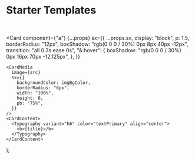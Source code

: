 
<Meta title="Layout v5 (LEGACY)/Starter Templates" />

# Starter Templates

<br />


  <Card
    component={"a"}
    {...props}
    sx={{
      ...props.sx,
      display: "block",
      p: 1.5,
      borderRadius: "12px",
      boxShadow: "rgb(0 0 0 / 30%) 0px 8px 40px -12px",
      transition: "all 0.3s ease 0s",
      "&:hover": {
        boxShadow: "rgb(0 0 0 / 30%) 0px 16px 70px -12.125px",
      },
    }}
  >
    <CardMedia
      image={src}
      sx={{
        backgroundColor: imgBgColor,
        borderRadius: "6px",
        width: "100%",
        height: 0,
        pb: "75%",
      }}
    />
    <CardContent>
      <Typography variant="h6" color="textPrimary" align="center">
        <b>{title}</b>
      </Typography>
    </CardContent>
  </Card>
);

<Box width="100%">
  <Grid container spacing={4}>
    <Grid item xs={12} sm={6} md={4}>
      <BrandCard
        title="Create React App"
        src="https://create-react-app.dev/img/logo-og.png"
        href="https://github.com/mui-treasury/cra-mui-layout-starter#get-started-"
        target="_blank"
        rel="noreferrer noopener"
      />
    </Grid>
    <Grid item xs={12} sm={6} md={4}>
      <BrandCard
        title="Gatsby"
        src="https://cdn.auth0.com/blog/illustrations/gatsbyjs.png"
        href="https://github.com/mui-treasury/gatsby-mui-layout-starter#get-started-"
        target="_blank"
        rel="noreferrer noopener"
      />
    </Grid>
    <Grid item xs={12} sm={6} md={4}>
      <BrandCard
        title="NextJS"
        src="https://cdn.auth0.com/blog/illustrations/nextjs.png"
        href="https://github.com/mui-treasury/nextjs-mui-layout-starter#get-started-"
        target="_blank"
        rel="noreferrer noopener"
      />
    </Grid>
    <Grid item xs={12} sm={6} md={4}>
      <BrandCard
        title="CodeSandbox"
        src="https://user-images.githubusercontent.com/18292247/119919458-b0f76380-bf94-11eb-83a3-7e636c955a07.jpg"
        href="https://codesandbox.io/s/material-ui-layout-7mn9xq3nnj?file=/src/LayoutV5.js"
        target="_blank"
        rel="noreferrer noopener"
      />
    </Grid>
  </Grid>
</Box>
